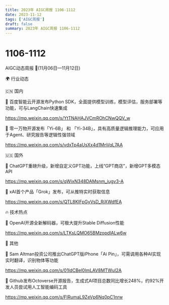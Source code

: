 ```yaml
---
title: 2023年 AIGC周报 1106-1112
date: 2023-11-12
tags: ['AIGC周报']
draft: false
summary: 2023年 AIGC周报 1106-1112
---
```

# 1106-1112



AIGC动态周报 🚀(11月06日—11月12日)

🌍 行业动态

🇨🇳 国内

📰 百度智能云开源发布Python SDK，全面提供模型训练，模型评估，服务部署等功能，可与LangChain快速集成

https://mp.weixin.qq.com/s/YtTNAHAJVCmROhCNwQQV_w

📰 零一万物开源发布「Yi-6B」 和 「Yi-34B」，具有高质量逻辑推理能力，可应用于Agent、研究报告等逻辑性强领域

https://mp.weixin.qq.com/s/vdxTp4aUsXx4d1MnVqL7AA

🇺🇸 国外

📰 ChatGPT重磅升级，新增自定义GPT功能，上线“GPT商店”，新增GPT多模态API

https://mp.weixin.qq.com/s/qWixN348DAMsnm_iugv3-A

📰 xAI首个产品「Grok」发布，可从推特实时获取信息

https://mp.weixin.qq.com/s/QTL8KIFpGyVsD_RiXWdfEA

🔥 技术热点

📝 OpenAI开源全新解码器，可极大提升Stable Diffusion性能

https://mp.weixin.qq.com/s/LTKsLQMO65BMzopdlALw6w

🎉 其他

🚀 Sam Altman投资公司推出ChatGPT版iPhone「Ai Pin」，可需调用各种AI实现实时翻译，识别物体等功能

https://mp.weixin.qq.com/s/01IdCBel0lmLAV8MTWuI2A

🚀 Github发布Octoverse开源报告，生成式AI项目总数同比增长248%，约92%开发人员尝试用人工智能编码工具

https://mp.weixin.qq.com/s/FIRumaL9ZeVp6Nq0pC1nrw
